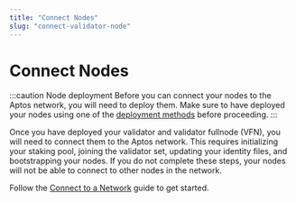 ```yaml
---
title: "Connect Nodes"
slug: "connect-validator-node"
---
```


# Connect Nodes

:::caution Node deployment
Before you can connect your nodes to the Aptos network, you will need to deploy them. Make sure to have
deployed your nodes using one of the [deployment methods](../running-validator-node/index.md) before proceeding.
:::

Once you have deployed your validator and validator fullnode (VFN), you will need to
connect them to the Aptos network. This requires initializing your staking pool, joining the validator set,
updating your identity files, and bootstrapping your nodes. If you do not complete these steps, your nodes
will not be able to connect to other nodes in the network.

Follow the [Connect to a Network](../connect-to-aptos-network.md) guide to get started.
